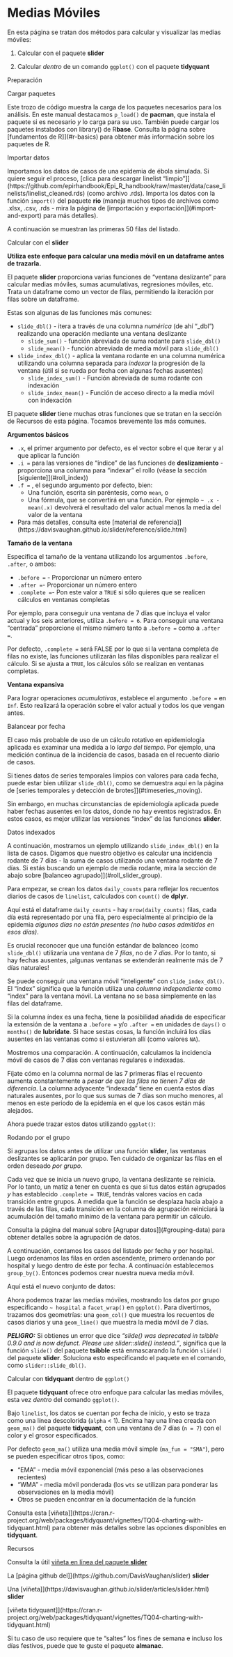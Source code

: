 # Medias Móviles {#moving-averages}

En esta página se tratan dos métodos para calcular y visualizar las medias móviles:

1.  Calcular con el paquete **slider**

2.  Calcular *dentro* de un comando `ggplot()` con el paquete **tidyquant**

Preparación

Cargar paquetes

Este trozo de código muestra la carga de los paquetes necesarios para los análisis. En este manual destacamos `p_load()` de **pacman**, que instala el paquete si es necesario *y* lo carga para su uso. También puede cargar los paquetes instalados con library() de R**base**. Consulta la página sobre [fundamentos de R]](#r-basics) para obtener más información sobre los paquetes de R.

Importar datos

Importamos los datos de casos de una epidemia de ébola simulada. Si quiere seguir el proceso, [clica para descargar linelist "limpio"]](https://github.com/epirhandbook/Epi_R_handbook/raw/master/data/case_linelists/linelist_cleaned.rds) (como archivo .rds). Importa los datos con la función `import()` del paquete **rio** (maneja muchos tipos de archivos como .xlsx, .csv, .rds - mira la página de [importación y exportación]](#import-and-export) para más detalles).

A continuación se muestran las primeras 50 filas del listado.

Calcular con el **slider**

**Utiliza este enfoque para calcular una media móvil en un dataframe antes de trazarla.**

El paquete **slider** proporciona varias funciones de "ventana deslizante" para calcular medias móviles, sumas acumulativas, regresiones móviles, etc. Trata un dataframe como un vector de filas, permitiendo la iteración por filas sobre un dataframe.

Estas son algunas de las funciones más comunes:

* `slide_dbl()` - itera a través de una columna *numérica* (de ahí "_dbl") realizando una operación mediante una ventana deslizante
  * `slide_sum()` - función abreviada de suma rodante para `slide_dbl()`
  * `slide_mean()` - función abreviada de media móvil para `slide_dbl()`
* `slide_index_dbl()` - aplica la ventana rodante en una columna numérica utilizando una columna separada para *indexar* la progresión de la ventana (útil si se rueda por fecha con algunas fechas ausentes)
  * `slide_index_sum()` - Función abreviada de suma rodante con indexación
  * `slide_index_mean()` - Función de acceso directo a la media móvil con indexación

El paquete **slider** tiene muchas otras funciones que se tratan en la sección de Recursos de esta página. Tocamos brevemente las más comunes.

**Argumentos básicos**

* `.x`, el primer argumento por defecto, es el vector sobre el que iterar y al que aplicar la función
* `.i = ` para las versiones de "índice" de las funciones de **deslizamiento** - proporciona una columna para "indexar" el rollo (véase la sección [siguiente]](#roll_index))
* `.f =` , el segundo argumento por defecto, bien:
  * Una función, escrita sin paréntesis, como `mean`, o
  * Una fórmula, que se convertirá en una función. Por ejemplo `~ .x - mean(.x)` devolverá el resultado del valor actual menos la media del valor de la ventana

* Para más detalles, consulta este [material de referencia]](https://davisvaughan.github.io/slider/reference/slide.html)

**Tamaño de la ventana**

Especifica el tamaño de la ventana utilizando los argumentos `.before`, `.after`, o ambos:

* `.before = ` - Proporcionar un número entero
* `.after = `- Proporcionar un número entero
* `.complete = `- Pon este valor a `TRUE` si sólo quieres que se realicen cálculos en ventanas completas

Por ejemplo, para conseguir una ventana de 7 días que incluya el valor actual y los seis anteriores, utiliza `.before = 6`. Para conseguir una ventana "centrada" proporcione el mismo número tanto a `.before = ` como a `.after = `.

Por defecto, `.complete = ` será FALSE por lo que si la ventana completa de filas no existe, las funciones utilizarán las filas disponibles para realizar el cálculo. Si se ajusta a `TRUE`, los cálculos sólo se realizan en ventanas completas.

**Ventana expansiva**

Para lograr operaciones *acumulativas*, establece el argumento `.before = ` en `Inf`. Esto realizará la operación sobre el valor actual y todos los que vengan antes.

Balancear por fecha

El caso más probable de uso de un cálculo rotativo en epidemiología aplicada es examinar una medida a lo *largo del tiempo*. Por ejemplo, una medición continua de la incidencia de casos, basada en el recuento diario de casos.

Si tienes datos de series temporales limpios con valores para cada fecha, puede estar bien utilizar `slide_dbl()`, como se demuestra aquí en la página de [series temporales y detección de brotes]](#timeseries_moving).

Sin embargo, en muchas circunstancias de epidemiología aplicada puede haber fechas ausentes en los datos, donde no hay eventos registrados. En estos casos, es mejor utilizar las versiones "index" de las funciones **slider**.

Datos indexados

A continuación, mostramos un ejemplo utilizando `slide_index_dbl()` en la lista de casos. Digamos que nuestro objetivo es calcular una incidencia rodante de 7 días - la suma de casos utilizando una ventana rodante de 7 días. Si estás buscando un ejemplo de media rodante, mira la sección de abajo sobre [balanceo agrupado]](#roll_slider_group).

Para empezar, se crean los datos `daily_counts` para reflejar los recuentos diarios de casos de `linelist`, calculados con `count()` de **dplyr**.

Aquí está el dataframe `daily_counts` - hay `nrow(daily_counts)` filas, cada día está representado por una fila, pero especialmente al principio de la epidemia *algunos días no están presentes (no hubo casos admitidos en esos días)*.

Es crucial reconocer que una función estándar de balanceo (como `slide_dbl()` utilizaría una ventana de 7 *filas*, no de 7 *días*. Por lo tanto, si hay fechas ausentes, ¡algunas ventanas se extenderán realmente más de 7 días naturales!

Se puede conseguir una ventana móvil "inteligente" con `slide_index_dbl()`. El "índex" significa que la función utiliza una *columna independiente* como "index" para la ventana móvil. La ventana no se basa simplemente en las filas del dataframe.

Si la columna índex es una fecha, tiene la posibilidad añadida de especificar la extensión de la ventana a `.before = ` y/o `.after = ` en unidades de `days()` o `months()` de **lubridate**. Si hace sestas cosas, la función incluirá los días ausentes en las ventanas como si estuvieran allí (como valores `NA`).

Mostremos una comparación. A continuación, calculamos la incidencia móvil de casos de 7 días con ventanas regulares e indexadas.

Fíjate cómo en la columna normal de las 7 primeras filas el recuento aumenta constantemente a *pesar de que las filas no tienen 7 días de diferencia*. La columna adyacente "indexada" tiene en cuenta estos días naturales ausentes, por lo que sus sumas de 7 días son mucho menores, al menos en este periodo de la epidemia en el que los casos están más alejados.

Ahora puede trazar estos datos utilizando `ggplot()`:

Rodando por el grupo

Si agrupas los datos antes de utilizar una función **slider**, las ventanas deslizantes se aplicarán por grupo. Ten cuidado de organizar las filas en el orden deseado *por grupo*.

Cada vez que se inicia un nuevo grupo, la ventana deslizante se reinicia. Por lo tanto, un matiz a tener en cuenta es que si tus datos están agrupados *y* has establecido `.complete = TRUE`, tendrás valores vacíos en cada transición entre grupos. A medida que la función se desplaza hacia abajo a través de las filas, cada transición en la columna de agrupación reiniciará la acumulación del tamaño mínimo de la ventana para permitir un cálculo.

Consulta la página del manual sobre [Agrupar datos]](#grouping-data) para obtener detalles sobre la agrupación de datos.

A continuación, contamos los casos del listado por fecha *y* por hospital. Luego ordenamos las filas en orden ascendente, primero ordenando por hospital y luego dentro de éste por fecha. A continuación establecemos `group_by()`. Entonces podemos crear nuestra nueva media móvil.

Aquí está el nuevo conjunto de datos:

Ahora podemos trazar las medias móviles, mostrando los datos por grupo especificando `~ hospital` a `facet_wrap()` en `ggplot()`. Para divertirnos, trazamos dos geometrías: una `geom_col()` que muestra los recuentos de casos diarios y una `geom_line()` que muestra la media móvil de 7 días.

***PELIGRO:*** Si obtienes un error que dice *"slide() was deprecated in tsibble 0.9.0 and is now defunct. Please use slider::slide() instead."*, significa que la función `slide()` del paquete **tsibble** está enmascarando la función `slide()` del paquete **slider**. Soluciona esto especificando el paquete en el comando, como `slider::slide_dbl()`.

Calcular con **tidyquant** dentro de `ggplot()`

El paquete **tidyquant** ofrece otro enfoque para calcular las medias móviles, esta vez *dentro* del comando `ggplot()`.

Bajo `linelist`, los datos se cuentan por fecha de inicio, y esto se traza como una línea descolorida (`alpha` < 1). Encima hay una línea creada con `geom_ma()` del paquete **tidyquant**, con una ventana de 7 días (`n = 7`) con el color y el grosor especificados.

Por defecto `geom_ma()` utiliza una media móvil simple (`ma_fun = "SMA"`), pero se pueden especificar otros tipos, como:

* "EMA" - media móvil exponencial (más peso a las observaciones recientes)
* "WMA" - media móvil ponderada (los `wts` se utilizan para ponderar las observaciones en la media móvil)
* Otros se pueden encontrar en la documentación de la función

Consulta esta [viñeta]](https://cran.r-project.org/web/packages/tidyquant/vignettes/TQ04-charting-with-tidyquant.html) para obtener más detalles sobre las opciones disponibles en **tidyquant**.

Recursos

Consulta la útil [viñeta en línea del paquete  **slider**](https://cran.r-project.org/web/packages/slider/vignettes/slider.html) 

La [página github del]](https://github.com/DavisVaughan/slider) **slider**

Una [viñeta]](https://davisvaughan.github.io/slider/articles/slider.html) **slider**

[viñeta tidyquant]](https://cran.r-project.org/web/packages/tidyquant/vignettes/TQ04-charting-with-tidyquant.html)

Si tu caso de uso requiere que te "saltes" los fines de semana e incluso los días festivos, puede que te guste el paquete **almanac**. 